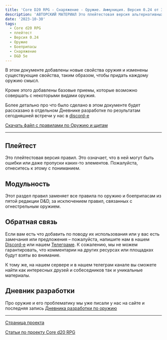 ```yaml
---
title: 'Core D20 RPG - Снаряжение - Оружие. Аммуниция. Версия 0.24 от 30.10.2023'
description: 'АВТОРСКИЙ МАТЕРИАЛ Это плейтестовая версия альтернативных правил по оружию для пятой редакции Dungeons & Dragons, в которых мы пытаемся исправить недостатки базовой редакции правил #cored20rpg #dnd5e #equipment #armor #shields'
date: '2023-10-30'
tags:
  - Core d20 RPG
  - плейтест
  - Версия 0.24
  - Оружие
  - Боеприпасы
  - Снаряжение
  - D&D 5e
---
```


В этом документе добавлены новые свойства оружия и изменены существующие свойства, таким образом, чтобы придать каждому оружию смысл.

Кроме этого добавлены базовые приемы, которые возможно совершать с некоторыми видами оружия.

Более детально про что было сделано в этом документе будет рассказано в отдельном Дневнике разработке по результатам сегодняшней встречи у нас в [discord-е](https://discord.gg/yrJqvCqU3w)

[Скачать файл с правилами по Оружию и щитам](https://1drv.ms/b/s!Atcrhwwo1lBA49tA8lNnewsPih7Iog?e=7M62dv)

---

## Плейтест

Это плейтестовая версия правил. Это означает, что в ней могут быть ошибки или даже пропуски каких-то элементов. Пожалуйста, отнеситесь к этому с пониманием.

## Модульность

Этот раздел правил заменяет все правила по оружию и боеприпасам из пятой редакции D&D, за исключением правил, связанных с огнестрельным оружием.

## Обратная связь

Если вам есть что добавить по поводу их использования или у вас есть замечания или предложения – пожалуйста, напишите нам в нашем [Discord-е](https://discord.gg/yrJqvCqU3w) или нашем [Телеграме](https://t.me/cyborgs_and_mages). К сожалению, мы не можем гарантировать, что комментарии на других ресурсах или площадках будут взяты во внимание.

К тому же, на нашем сервере и в нашем телеграм канале вы сможете найти как интересных друзей и собеседников так и уникальные материалы.

## Дневник разработки

Про оружие и его проблематику мы уже писали у нас на сайте и последняя запись [Дневника разработки по оружию](https://cyborgsandmages.com/posts/core-d20/design-diary-equipment-weapons-1)

---

[Страница проекта](https://cyborgsandmages.com/cored20rpg/)

[Статьи по проекту Core d20 RPG](https://cyborgsandmages.com/core-d20/1)
